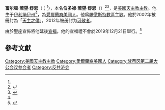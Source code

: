 {{Refimprove|time=2019-11-12T11:51:37+00:00}}
{{Infobox Christian leader
|type = bishop
|honorific-prefix = [[可敬者|可敬者]]
|name = 富爾頓·若望·舒恩<br />Venerable Fulton John Sheen
|image = 
|birth_date = 1895年5月8日
|death_date = {{death date and age|1979|12|09|1895|05|08}}
|signature = Fulton_J._Sheen_Signature.svg
|coat_of_arms = Coat_of_arms_of_Fulton_John_Sheen.svg
}}
'''富尔顿·若望·舒恩'''（{{lang-en|Fulton John Sheen}}；{{bd|1895年|5月8日|1979年|12月9日|catIdx=Sheen, Fulton}}<ref name="cause-bio"/>），本名'''伯多禄·若望·舒恩'''（{{lang|en|Peter John Sheen}}）<ref name="cause-bio">{{cite web | url = http://www.archbishopsheencause.org/fulton-sheen-biography-and-inspiration | title = Fulton Sheen Biography and Inspiration | work = Archbishop Fulton John Sheen Foundation | accessdate = 2010-05-16 | archive-date = 2020-09-06 | archive-url = https://web.archive.org/web/20200906144058/http://www.archbishopsheencause.org/fulton-sheen-biography-and-inspiration | dead-url = no }}</ref><ref name="time19520414">{{cite news|title=Bishop Fulton Sheen: The First "Televangelist"|url=http://www.time.com/time/printout/0,8816,857161,00.html|accessdate=2011-01-21|newspaper=Time|date=1952-04-14|archive-date=2013-08-25|archive-url=https://web.archive.org/web/20130825222406/http://www.time.com/time/printout/0,8816,857161,00.html|dead-url=yes}}</ref>，是[[美國|美國]][[羅馬天主教會|天主教]][[主教|主教]]。他生于[[伊利諾伊州|伊利諾伊州]]<ref name="cause-bio"/>，為[[愛爾蘭裔美國人|愛爾蘭裔美國人]]。他爲[[天主教羅徹斯特教區|羅徹斯特教區主敎]]。他於2002年被冊封為「[[天主之僕|天主之僕]]」，2012年被册封为[[可敬者|可敬者]]。

由於聖座宣佈將他延後[[宣福|宣福]]，他的宣福禮不會於2019年12月21日舉行。<ref>{{cite news |title=Fulton Sheen beatification postponed |url=https://www.catholicnewsagency.com/news/fulton-sheen-beatification-postponed-40527 |accessdate=2019-12-04 |publisher=Catholic News Agency |date=2019-12-03 |archiveurl=https://web.archive.org/web/20191204113023/https://www.catholicnewsagency.com/news/fulton-sheen-beatification-postponed-40527 |archivedate=2019-12-04 |language=en |dead-url=no }}</ref>

== 參考文獻 ==
{{reflist}}
{{天主教小作品}}
{{Authority control}}

{{DEFAULTSORT:Sheen, Fulton}}
[[Category:美國天主教主教|Category:美國天主教主教]]
[[Category:愛爾蘭裔美國人|Category:愛爾蘭裔美國人]]
[[Category:梵蒂冈第二届大公会议参会者|Category:梵蒂冈第二届大公会议参会者]]
[[Category:反共济会|Category:反共济会]]